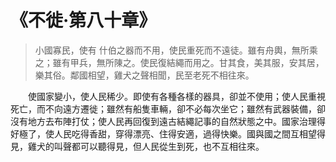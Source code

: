 # 《不徙·第八十章》

> 小國寡民，使有 什伯之器而不用，使民重死而不遠徒。雖有舟輿，無所乘之；雖有甲兵，無所陳之。使民復結繩而用之。甘其食，美其服，安其居，樂其俗。鄰國相望，雞犬之聲相聞，民至老死不相往來。

&emsp;&emsp;使國家變小，使人民稀少。即使有各種各樣的器具，卻並不使用；使人民重視死亡，而不向遠方遷徙；雖然有船隻車輛，卻不必每次坐它；雖然有武器裝備，卻沒有地方去布陣打仗；使人民再回復到遠古結繩記事的自然狀態之中。國家治理得好極了，使人民吃得香甜，穿得漂亮、住得安適，過得快樂。國與國之間互相望得見，雞犬的叫聲都可以聽得見，但人民從生到死，也不互相往來。
